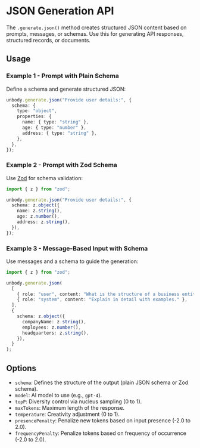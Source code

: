 # JSON Generation API

The `.generate.json()` method creates structured JSON content based on prompts, messages, or schemas. Use this for generating API responses, structured records, or documents.

## Usage

### Example 1 - Prompt with Plain Schema
Define a schema and generate structured JSON:
```typescript copy
unbody.generate.json("Provide user details:", {
  schema: {
    type: "object",
    properties: {
      name: { type: "string" },
      age: { type: "number" },
      address: { type: "string" },
    },
  },
});
```

### Example 2 - Prompt with Zod Schema
Use [Zod](https://zod.dev/) for schema validation:
```typescript copy
import { z } from "zod";

unbody.generate.json("Provide user details:", {
  schema: z.object({
    name: z.string(),
    age: z.number(),
    address: z.string(),
  }),
});
```

### Example 3 - Message-Based Input with Schema
Use messages and a schema to guide the generation:
```typescript copy
import { z } from "zod";

unbody.generate.json(
  [
    { role: "user", content: "What is the structure of a business entity?" },
    { role: "system", content: "Explain in detail with examples." },
  ],
  {
    schema: z.object({
      companyName: z.string(),
      employees: z.number(),
      headquarters: z.string(),
    }),
  }
);
```

## Options
- `schema`: Defines the structure of the output (plain JSON schema or Zod schema).
- `model`: AI model to use (e.g., `gpt-4`).
- `topP`: Diversity control via nucleus sampling (0 to 1).
- `maxTokens`: Maximum length of the response.
- `temperature`: Creativity adjustment (0 to 1).
- `presencePenalty`: Penalize new tokens based on input presence (-2.0 to 2.0).
- `frequencyPenalty`: Penalize tokens based on frequency of occurrence (-2.0 to 2.0).
